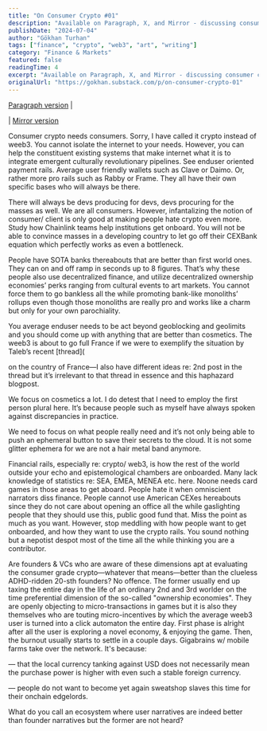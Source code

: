 ```yaml
---
title: "On Consumer Crypto #01"
description: "Available on Paragraph, X, and Mirror - discussing consumer crypto applications and their potential."
publishDate: "2024-07-04"
author: "Gökhan Turhan"
tags: ["finance", "crypto", "web3", "art", "writing"]
category: "Finance & Markets"
featured: false
readingTime: 4
excerpt: "Available on Paragraph, X, and Mirror - discussing consumer crypto applications and their potential for mainstream adoption."
originalUrl: "https://gokhan.substack.com/p/on-consumer-crypto-01"
---
```


[Paragraph version](https://paragraph.xyz/@gokhan/consumer-crypto?referrer=0x36de990133D36d7E3DF9a820aA3eDE5a2320De71) |

<TwitterEmbed url="https://twitter.com/i/status/1808846330048967019" />

| [Mirror version](https://gokhan.mirror.xyz/vvTdas-z_Vxp_inh8c5JKdylaskAIjTFcjBBU1unlQQ?referrerAddress=0x36de990133D36d7E3DF9a820aA3eDE5a2320De71)

Consumer crypto needs consumers. Sorry, I have called it crypto instead of weeb3. You cannot isolate the internet to your needs. However, you can help the constituent existing systems that make internet what it is to integrate emergent culturally revolutionary pipelines. See enduser oriented payment rails. Average user friendly wallets such as Clave or Daimo. Or, rather more pro rails such as Rabby or Frame. They all have their own specific bases who will always be there.

There will always be devs producing for devs, devs procuring for the masses as well. We are all consumers. However, infantalizing the notion of consumer/ client is only good at making people hate crypto even more. Study how Chainlink teams help institutions get onboard. You will not be able to convince masses in a developing country to let go off their CEXBank equation which perfectly works as even a bottleneck.

People have SOTA banks thereabouts that are better than first world ones. They can on and off ramp in seconds up to 8 figures. That’s why these people also use decentralized finance, and utilize decentralized ownership economies’ perks ranging from cultural events to art markets. You cannot force them to go bankless all the while promoting bank-like monoliths’ rollups even though those monoliths are really pro and works like a charm but only for your own parochiality.

You average enduser needs to be act beyond geoblocking and geolimits and you should come up with anything that are better than cosmetics. The weeb3 is about to go full France if we were to exemplify the situation by Taleb’s recent [thread](

<TwitterEmbed url="https://twitter.com/i/status/1807735364204806416" />

on the country of France—I also have different ideas re: 2nd post in the thread but it’s irrelevant to that thread in essence and this haphazard blogpost.

We focus on cosmetics a lot. I do detest that I need to employ the first person plural here. It’s because people such as myself have always spoken against discrepancies in practice.

We need to focus on what people really need and it’s not only being able to push an ephemeral button to save their secrets to the cloud. It is not some glitter ephemera for we are not a hair metal band anymore.

Financial rails, especially re: crypto/ web3, is how the rest of the world outside your echo and epistemological chambers are onboarded. Many lack knowledge of statistics re: SEA, EMEA, MENEA etc. here. Noone needs card games in those areas to get aboard. People hate it when omniscient narrators diss finance. People cannot use American CEXes hereabouts since they do not care about opening an office all the while gaslighting people that they should use this, public good fund that. Miss the point as much as you want. However, stop meddling with how people want to get onboarded, and how they want to use the crypto rails. You sound nothing but a nepotist despot most of the time all the while thinking you are a contributor.

Are founders & VCs who are aware of these dimensions apt at evaluating the consumer grade crypto—whatever that means—better than the clueless ADHD-ridden 20-sth founders? No offence. The former usually end up taxing the entire day in the life of an ordinary 2nd and 3rd worlder on the time preferential dimension of the so-called "ownership economies". They are openly objecting to micro-transactions in games but it is also they themselves who are touting micro-incentives by which the average weeb3 user is turned into a click automaton the entire day. First phase is alright after all the user is exploring a novel economy, & enjoying the game. Then, the burnout usually starts to settle in a couple days. Gigabrains w/ mobile farms take over the network. It's because:

— that the local currency tanking against USD does not necessarily mean the purchase power is higher with even such a stable foreign currency.

— people do not want to become yet again sweatshop slaves this time for their onchain edgelords.

What do you call an ecosystem where user narratives are indeed better than founder narratives but the former are not heard?